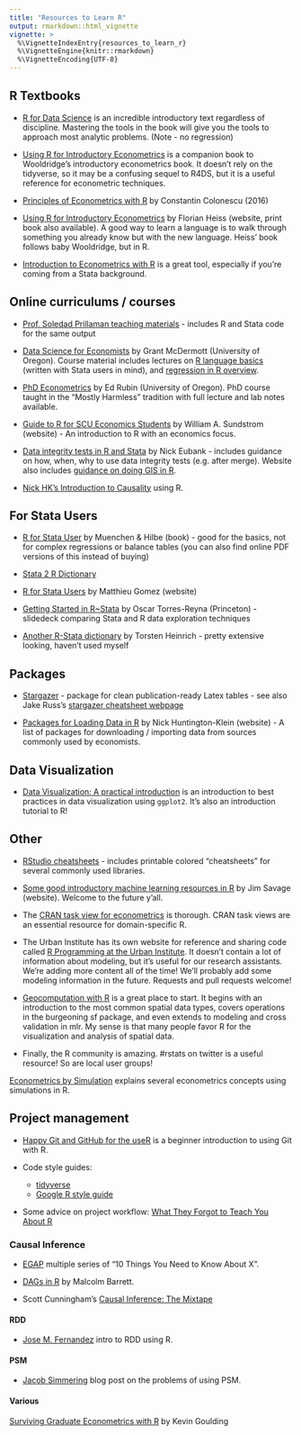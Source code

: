 ```yaml
---
title: "Resources to Learn R"
output: rmarkdown::html_vignette
vignette: >
  %\VignetteIndexEntry{resources_to_learn_r}
  %\VignetteEngine{knitr::rmarkdown}
  %\VignetteEncoding{UTF-8}
---
```


## R Textbooks

* [R for Data Science](https://r4ds.had.co.nz/) is an incredible introductory text regardless of discipline. Mastering the tools in the book will give you the tools to approach most analytic problems. (Note - no regression)

* [Using R for Introductory Econometrics](http://www.urfie.net/) is a companion book to Wooldridge's introductory econometrics book. It doesn't rely on the tidyverse, so it may be a confusing sequel to R4DS, but it is a useful reference for econometric techniques.

* [Principles of Econometrics with R](https://bookdown.org/ccolonescu/RPoE4/) by Constantin Colonescu (2016)

* [Using R for Introductory Econometrics](http://www.urfie.net/) by Florian Heiss (website, print book also available). A good way to learn a language is to walk through something you already know but with the new language. Heiss' book follows baby Wooldridge, but in R.

* [Introduction to Econometrics with R](https://www.econometrics-with-r.org/) is a great tool, especially if you're coming from a Stata background.


## Online curriculums / courses

* [Prof. Soledad Prillaman teaching materials](https://www.soledadprillaman.com/teaching-materials) - includes R and Stata code for the same output

* [Data Science for Economists](https://github.com/uo-ec607/lectures) by Grant McDermott (University of Oregon). Course material includes lectures on [R language basics](https://raw.githack.com/uo-ec607/lectures/master/04-rlang/04-rlang.html) (written with Stata users in mind), and [regression in R overview](https://raw.githack.com/uo-ec607/lectures/master/08-regression/08-regression.html).

* [PhD Econometrics](https://github.com/edrubin/EC525S19) by Ed Rubin (University of Oregon). PhD course taught in the "Mostly Harmless" tradition with full lecture and lab notes available.

* [Guide to R for SCU Economics Students](https://rpubs.com/wsundstrom/home) by William A. Sundstrom (website) - An introduction to R with an economics focus.

* [Data integrity tests in R and Stata](http://www.nickeubank.com/data-integrity-tests-r/) by Nick Eubank - includes guidance on how, when, why to use data integrity tests (e.g. after merge). Website also includes [guidance on doing GIS in R](http://www.nickeubank.com/gis-in-r/).

* [Nick HK's Introduction to Causality](http://www.nickchk.com/econ305.html) using R.


## For Stata Users

* [R for Stata User](https://www.amazon.com/R-Stata-Users-Statistics-Computing/dp/1441913173) by Muenchen & Hilbe (book) - good for the basics, not for complex regressions or balance tables (you can also find online PDF versions of this instead of buying)

* [Stata 2 R Dictionary](https://github.com/EconometricsBySimulation/RStata/wiki/Dictionary:-Stata-to-R)

* [R for Stata Users](https://www.matthieugomez.com/statar/index.html) by Matthieu Gomez (website)

* [Getting Started in R~Stata](https://dss.princeton.edu/training/RStata.pdf) by Oscar Torres-Reyna (Princeton) - slidedeck comparing Stata and R data exploration techniques

* [Another R-Stata dictionary](http://www.torsten-heinrich.com/blog/R-Stata.pdf) by Torsten Heinrich - pretty extensive looking, haven't used myself

## Packages

* [Stargazer](https://cran.r-project.org/web/packages/stargazer/stargazer.pdf) - package for clean publication-ready Latex tables - see also Jake Russ's [stargazer cheatsheet webpage](https://www.jakeruss.com/cheatsheets/stargazer/)

* [Packages for Loading Data in R](http://nickchk.com/econometrics.html#Rdata) by Nick Huntington-Klein (website) - A list of packages for downloading / importing data from sources commonly used by economists.

## Data Visualization 

* [Data Visualization: A practical introduction](http://socviz.co/) is an introduction to best practices in data visualization using `ggplot2`. It's also an introduction tutorial to R! 

## Other

* [RStudio cheatsheets](https://www.rstudio.com/resources/cheatsheets/) - includes printable colored "cheatsheets" for several commonly used libraries.

* [Some good introductory machine learning resources in R](https://modernstatisticalworkflow.blogspot.com/2018/01/some-good-introductory-machine-learning.html) by Jim Savage (website). Welcome to the future y'all.

* The [CRAN task view for econometrics](https://cran.r-project.org/web/views/Econometrics.html) is thorough. CRAN task views are an essential resource for domain-specific R.

* The Urban Institute has its own website for reference and sharing code called [R Programming at the Urban Institute](https://ui-research.github.io/r-at-urban/). It doesn't contain a lot of information about modeling, but it's useful for our research assistants. We're adding more content all of the time! We'll probably add some modeling information in the future. Requests and pull requests welcome!

* [Geocomputation with R](https://geocompr.robinlovelace.net/) is a great place to start. It begins with an introduction to the most common spatial data types, covers operations in the burgeoning sf package, and even extends to modeling and cross validation in mlr. My sense is that many people favor R for the visualization and analysis of spatial data.

* Finally, the R community is amazing. #rstats on twitter is a useful resource! So are local user groups!


[Econometrics by Simulation](http://www.econometricsbysimulation.com/p/r.html) explains several econometrics concepts using simulations in R.

## Project management 

* [Happy Git and GitHub for the useR](https://happygitwithr.com/) is a beginner introduction to using Git with R.

* Code style guides: 
  - [tidyverse](https://style.tidyverse.org/)
  - [Google R style guide](https://google.github.io/styleguide/Rguide.xml)

* Some advice on project workflow: [What They Forgot to Teach You About R](https://whattheyforgot.org/index.html)

### Causal Inference

* [EGAP](https://egap.org/list-methods-guides) multiple series of "10 Things You Need to Know About X".

* [DAGs in R](https://cran.r-project.org/web/packages/ggdag/vignettes/intro-to-dags.html) by Malcolm Barrett.

* Scott Cunningham's [Causal Inference: The Mixtape](http://scunning.com/mixtape.html) 

#### RDD  

* [Jose M. Fernandez](https://rpubs.com/cuborican/RDD) intro to RDD using R.  


#### PSM  
* [Jacob Simmering](http://jacobsimmering.com/2015/04/15/PropensityScoreModels/) blog post on the problems of using PSM.  

#### Various  

[Surviving Graduate Econometrics with R](https://thetarzan.wordpress.com/category/surviving-graduate-econometrics-with-r/) by Kevin Goulding  
